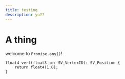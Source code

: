 ```yaml
---
title: testing
description: yo??
---
```


# A thing

welcome to `Promise.any()`!

```hlsl
float4 vert(float3 id: SV_VertexID): SV_Position {
    return float4(1.0);
}
```

